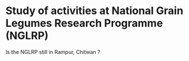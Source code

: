 # Study of activities at National Grain Legumes Research Programme (NGLRP) {#practical-9}

Is the NGLRP still in Rampur, Chitwan ?
